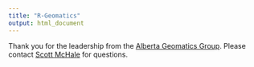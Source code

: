 ```yaml
---
title: "R-Geomatics"
output: html_document 
---
```


Thank you for the leadership from the [Alberta Geomatics Group ](https://www.albertageomaticsgroup.ca/){target="_blank"}.  Please contact [Scott McHale](href:scott.mchale@industryus.ca) for questions.

